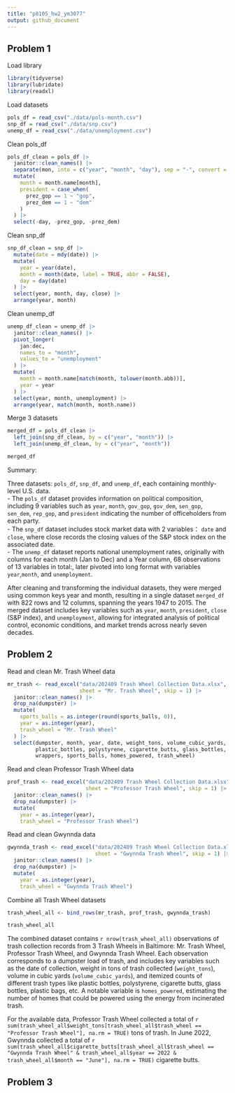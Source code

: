 ```yaml
---
title: "p8105_hw2_ym3077"
output: github_document
---
```


## Problem 1

Load library
```r
library(tidyverse)
library(lubridate)
library(readxl)
```

Load datasets
```r
pols_df = read_csv("./data/pols-month.csv")
snp_df = read_csv("./data/snp.csv")
unemp_df = read_csv("./data/unemployment.csv")
```

Clean pols_df
```r
pols_df_clean = pols_df |>
  janitor::clean_names() |>
  separate(mon, into = c("year", "month", "day"), sep = "-", convert = TRUE) |>
  mutate(
    month = month.name[month],
    president = case_when(
      prez_gop == 1 ~ "gop",
      prez_dem == 1 ~ "dem"
    )
  ) |>
  select(-day, -prez_gop, -prez_dem)
```

Clean snp_df
```r
snp_df_clean = snp_df |>
  mutate(date = mdy(date)) |>                        
  mutate(
    year = year(date),                               
    month = month(date, label = TRUE, abbr = FALSE), 
    day = day(date)                                   
  ) |>
  select(year, month, day, close) |>
  arrange(year, month)

```

Clean unemp_df
```r
unemp_df_clean = unemp_df |>
  janitor::clean_names() |> 
  pivot_longer(
    jan:dec,                
    names_to = "month",
    values_to = "unemployment"
  ) |>
  mutate(
    month = month.name[match(month, tolower(month.abb))],
    year = year
  ) |>
  select(year, month, unemployment) |>
  arrange(year, match(month, month.name))
```

Merge 3 datasets
```r
merged_df = pols_df_clean |>
  left_join(snp_df_clean, by = c("year", "month")) |>
  left_join(unemp_df_clean, by = c("year", "month"))

merged_df
```

Summary:

Three datasets: `pols_df`, `snp_df`, and `unemp_df`, each containing monthly-level U.S. data.   
- The `pols_df` dataset provides information on political composition, including 9 variables such as `year`, `month`, `gov_gop`, `gov_dem`, `sen_gop`, `sen_dem`, `rep_gop`, and `president` indicating the number of officeholders from each party.   
- The `snp_df` dataset includes stock market data with 2 variables： `date` and `close`, where close records the closing values of the S&P stock index on the associated date.   
- The `unemp_df` dataset reports national unemployment rates, originally with columns for each month (Jan to Dec) and a Year column, 68 observations of 13 variables in total:, later pivoted into long format with variables `year`,` month`, and `unemployment`.  

After cleaning and transforming the individual datasets, they were merged using common keys year and month, resulting in a single dataset `merged_df` with 822 rows and 12 columns, spanning the years 1947 to 2015. The merged dataset includes key variables such as `year`, `month`, `president`, `close` (S&P index), and `unemployment`, allowing for integrated analysis of political control, economic conditions, and market trends across nearly seven decades.


## Problem 2


Read and clean Mr. Trash Wheel data
```r
mr_trash <- read_excel("data/202409 Trash Wheel Collection Data.xlsx",
                       sheet = "Mr. Trash Wheel", skip = 1) |> 
  janitor::clean_names() |> 
  drop_na(dumpster) |> 
  mutate(
    sports_balls = as.integer(round(sports_balls, 0)),
    year = as.integer(year),
    trash_wheel = "Mr. Trash Wheel" 
  ) |>
  select(dumpster, month, year, date, weight_tons, volume_cubic_yards,
         plastic_bottles, polystyrene, cigarette_butts, glass_bottles, plastic_bags,
         wrappers, sports_balls, homes_powered, trash_wheel)
```

Read and clean Professor Trash Wheel data
```r
prof_trash <- read_excel("data/202409 Trash Wheel Collection Data.xlsx",
                         sheet = "Professor Trash Wheel", skip = 1) |>
  janitor::clean_names() |>
  drop_na(dumpster) |>
  mutate(
    year = as.integer(year),
    trash_wheel = "Professor Trash Wheel")
```

Read and clean Gwynnda data
```r
gwynnda_trash <- read_excel("data/202409 Trash Wheel Collection Data.xlsx",
                            sheet = "Gwynnda Trash Wheel", skip = 1) |>
  janitor::clean_names() |>
  drop_na(dumpster) |>
  mutate(
    year = as.integer(year),
    trash_wheel = "Gwynnda Trash Wheel")
```

Combine all Trash Wheel datasets
```r
trash_wheel_all <- bind_rows(mr_trash, prof_trash, gwynnda_trash)

trash_wheel_all
```

The combined dataset contains `r nrow(trash_wheel_all)` observations of trash collection records from 3 Trash Wheels in Baltimore: Mr. Trash Wheel, Professor Trash Wheel, and Gwynnda Trash Wheel. Each observation corresponds to a dumpster load of trash, and includes key variables such as the date of collection, weight in tons of trash collected (`weight_tons`), volume in cubic yards (`volume_cubic_yards`), and itemized counts of different trash types like plastic bottles, polystyrene, cigarette butts, glass bottles, plastic bags, etc. A notable variable is `homes_powered`, estimating the number of homes that could be powered using the energy from incinerated trash.  

For the available data, Professor Trash Wheel collected a total of `r sum(trash_wheel_all$weight_tons[trash_wheel_all$trash_wheel == "Professor Trash Wheel"], na.rm = TRUE)` tons of trash. 
In June 2022, Gwynnda collected a total of `r sum(trash_wheel_all$cigarette_butts[trash_wheel_all$trash_wheel == "Gwynnda Trash Wheel" & trash_wheel_all$year == 2022 & trash_wheel_all$month == "June"], na.rm = TRUE)` cigarette butts.


## Problem 3









